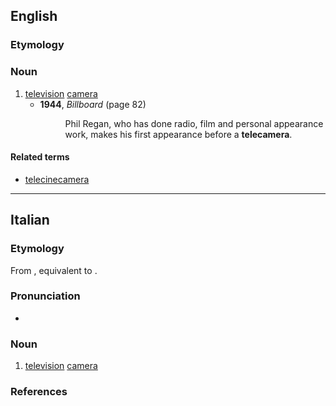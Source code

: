 ==English==

===Etymology===
{{prefix|en|tele|camera}}

===Noun===
{{en-noun}}

# [[television]] [[camera]]
#* '''1944''', ''Billboard'' (page 82)
#*: Phil Regan, who has done radio, film and personal appearance work, makes his first appearance before a '''telecamera'''.

====Related terms====
* [[telecinecamera]]

----

==Italian==

===Etymology===
From {{der|it|en|[[television]] [[camera]]}}, equivalent to {{af|it|tele-|camera}}.

===Pronunciation===
* {{it-IPA|télecàmera|#tèlecàmera|n2={{R:it:Olivetti}} !!! {{R:it:DiPI}}}}

===Noun===
{{it-noun|f}}

# [[television]] [[camera]]

===References===
<references />